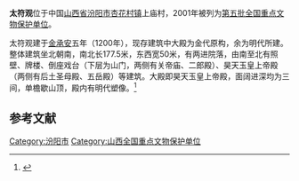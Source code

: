 {{coord|37|20|39|N|111|55|04|E|display=title|scale:10000}}
{{文物保护单位
| 级别 = 全国
| 名称 = 太符观
| 图片 = 
| 所在 = [[山西省|山西省]][[汾阳市|汾阳市]]
| 分类 = 古建筑
| 时代 = [[金朝|金]]至[[清朝|清]]
| 编号 = [[第五批全国重点文物保护单位|第五批]]第243项
| 登录 = 2001年6月25日
}}
'''太符观'''位于中国[[山西省|山西省]][[汾阳市|汾阳市]][[杏花村镇|杏花村镇]]上庙村，2001年被列为[[第五批全国重点文物保护单位|第五批全国重点文物保护单位]]。

太符观建于[[金朝|金]][[承安_(金朝)|承安]]五年（1200年），现存建筑中大殿为金代原构，余为明代所建。整体建筑坐北朝南，南北长177.5米，东西宽50米，有两进院落，由南至北有照壁、牌楼、倒座戏台（下层为山门，两侧有关帝庙、二郎殿）、昊天玉皇上帝殿（两侧有后土圣母殿、五岳殿）等建筑。大殿即昊天玉皇上帝殿，面阔进深均为三间，单檐歇山顶，殿内有明代塑像。<ref>{{Cite book |title=全国重点文物保护单位·第一至第五批·第Ⅰ卷 |publisher=文物出版社 |year=2004 |isbn=7-5010-1525-2 |pages=384 }}</ref>

==参考文献==
{{reflist}}

{{山西全国重点文物保护单位}}
{{中国木构建筑 (唐-宋)}}

{{DEFAULTSORT:Tai}}
[[Category:汾阳市|Category:汾阳市]]
[[Category:山西全国重点文物保护单位|Category:山西全国重点文物保护单位]]